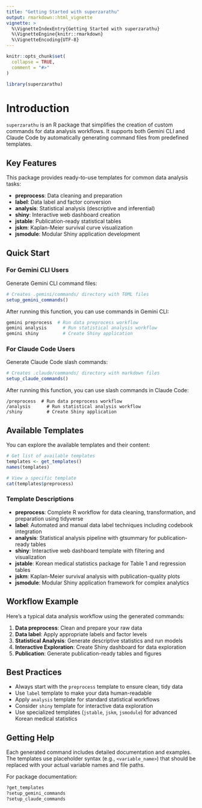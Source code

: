 ```yaml
---
title: "Getting Started with superzarathu"
output: rmarkdown::html_vignette
vignette: >
  %\VignetteIndexEntry{Getting Started with superzarathu}
  %\VignetteEngine{knitr::rmarkdown}
  %\VignetteEncoding{UTF-8}
---
```


```r
knitr::opts_chunk$set(
  collapse = TRUE,
  comment = "#>"
)
```

```r
library(superzarathu)
```

# Introduction

`superzarathu` is an R package that simplifies the creation of custom commands for data analysis workflows. It supports both Gemini CLI and Claude Code by automatically generating command files from predefined templates.

## Key Features

This package provides ready-to-use templates for common data analysis tasks:

- **preprocess**: Data cleaning and preparation
- **label**: Data label and factor conversion
- **analysis**: Statistical analysis (descriptive and inferential)
- **shiny**: Interactive web dashboard creation
- **jstable**: Publication-ready statistical tables
- **jskm**: Kaplan-Meier survival curve visualization
- **jsmodule**: Modular Shiny application development

## Quick Start

### For Gemini CLI Users

Generate Gemini CLI command files:

```r
# Creates .gemini/commands/ directory with TOML files
setup_gemini_commands()
```

After running this function, you can use commands in Gemini CLI:

```bash
gemini preprocess  # Run data preprocess workflow
gemini analysis      # Run statistical analysis workflow
gemini shiny         # Create Shiny application
```

### For Claude Code Users

Generate Claude Code slash commands:

```r
# Creates .claude/commands/ directory with markdown files
setup_claude_commands()
```

After running this function, you can use slash commands in Claude Code:

```
/preprocess  # Run data preprocess workflow
/analysis      # Run statistical analysis workflow  
/shiny         # Create Shiny application
```

## Available Templates

You can explore the available templates and their content:

```r
# Get list of available templates
templates <- get_templates()
names(templates)

# View a specific template
cat(templates$preprocess)
```

### Template Descriptions

- **preprocess**: Complete R workflow for data cleaning, transformation, and preparation using tidyverse
- **label**: Automated and manual data label techniques including codebook integration
- **analysis**: Statistical analysis pipeline with gtsummary for publication-ready tables
- **shiny**: Interactive web dashboard template with filtering and visualization
- **jstable**: Korean medical statistics package for Table 1 and regression tables
- **jskm**: Kaplan-Meier survival analysis with publication-quality plots
- **jsmodule**: Modular Shiny application framework for complex analytics

## Workflow Example

Here's a typical data analysis workflow using the generated commands:

1. **Data preprocess**: Clean and prepare your raw data
2. **Data label**: Apply appropriate labels and factor levels
3. **Statistical Analysis**: Generate descriptive statistics and run models
4. **Interactive Exploration**: Create Shiny dashboard for data exploration
5. **Publication**: Generate publication-ready tables and figures

## Best Practices

- Always start with the `preprocess` template to ensure clean, tidy data
- Use `label` template to make your data human-readable
- Apply `analysis` template for standard statistical workflows
- Consider `shiny` template for interactive data exploration
- Use specialized templates (`jstable`, `jskm`, `jsmodule`) for advanced Korean medical statistics

## Getting Help

Each generated command includes detailed documentation and examples. The templates use placeholder syntax (e.g., `<variable_name>`) that should be replaced with your actual variable names and file paths.

For package documentation:
```r
?get_templates
?setup_gemini_commands
?setup_claude_commands
```
